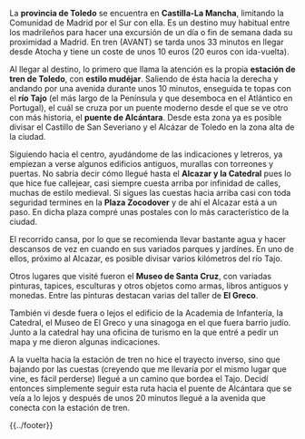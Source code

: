 <noinclude>{{header|1=Etapa 1: Toledo}}</noinclude>

{{header-etapa|1=Toledo|2=|3=|4=|5=|6=|7=|8=|9=|10=|11=|12=toledo1.jpg}}

La '''provincia de Toledo''' se encuentra en '''Castilla-La Mancha''', limitando la Comunidad de Madrid por el Sur con ella. Es un destino muy habitual entre los madrileños para hacer una excursión de un día o fin de semana dada su proximidad a Madrid. En tren (AVANT) se tarda unos 33 minutos en llegar desde Atocha y tiene un coste de unos 10 euros (20 euros con ida-vuelta).

Al llegar al destino, lo primero que llama la atención es la propia '''estación de tren de Toledo''', con '''estilo mudéjar'''. Saliendo de ésta hacia la derecha y andando por una avenida durante unos 10 minutos, enseguida te topas con el '''río Tajo''' (el más largo de la Península y que desemboca en el Atlántico en Portugal), el cuál se cruza por un puente moderno desde el que se ve otro con más historia, el '''puente de Alcántara'''. Desde esta zona ya es posible divisar el Castillo de San Severiano y el Alcázar de Toledo en la zona alta de la ciudad.

Siguiendo hacia el centro, ayudándome de las indicaciones y letreros, ya empiezan a verse algunos edificios antiguos, murallas con torreones y puertas. No sabría decir cómo llegué hasta el '''Alcazar y la Catedral''' pues lo que hice fue callejear, casi siempre cuesta arriba por infinidad de calles, muchas de estilo medieval. Si sigues las cuestas hacia arriba casi con toda seguridad termines en la '''Plaza Zocodover''' y de ahí el Alcazar está a un paso. En dicha plaza compré unas postales con lo más característico de la ciudad.

El recorrido cansa, por lo que se recomienda llevar bastante agua y hacer descansos de vez en cuando en sus variados parques y jardínes. En uno de ellos, próximo al Alcazar, es posible divisar varios kilómetros del río Tajo.

Otros lugares que visité fueron el '''Museo de Santa Cruz''', con variadas pinturas, tapices, esculturas y otros objetos como armas, libros antiguos y monedas. Entre las pinturas destacan varias del taller de '''El Greco'''.

También vi desde fuera o lejos el edificio de la Academia de Infantería, la Catedral, el Museo de El Greco y una sinagoga en el que fuera barrio judío. Junto a la catedral hay una oficina de turismo en la que entré a pedir un mapa y me dieron algunas indicaciones.

A la vuelta hacia la estación de tren no hice el trayecto inverso, sino que bajando por las cuestas (creyendo que me llevaría por el mismo lugar que vine, es fácil perderse) llegué a un camino que bordea el Tajo. Decidí entonces simplemente seguir esta ruta hacia el puente de Alcántara que se veía a lo lejos y después de unos 20 minutos llegué a la avenida que conecta con la estación de tren.

{{galeria-etapa|1=|2=|3=|4=}}

<noinclude>{{../footer}}</noinclude>
